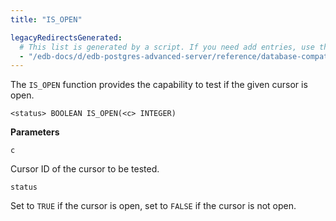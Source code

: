 ```yaml
---
title: "IS_OPEN"

legacyRedirectsGenerated:
  # This list is generated by a script. If you need add entries, use the `legacyRedirects` key.
  - "/edb-docs/d/edb-postgres-advanced-server/reference/database-compatibility-for-oracle-developers-built-in-package-guide/13/is_open.html"
---
```


The `IS_OPEN` function provides the capability to test if the given cursor is open.

```text
<status> BOOLEAN IS_OPEN(<c> INTEGER)
```

**Parameters**

`c`

 Cursor ID of the cursor to be tested.

`status`

 Set to `TRUE` if the cursor is open, set to `FALSE` if the cursor is not open.
